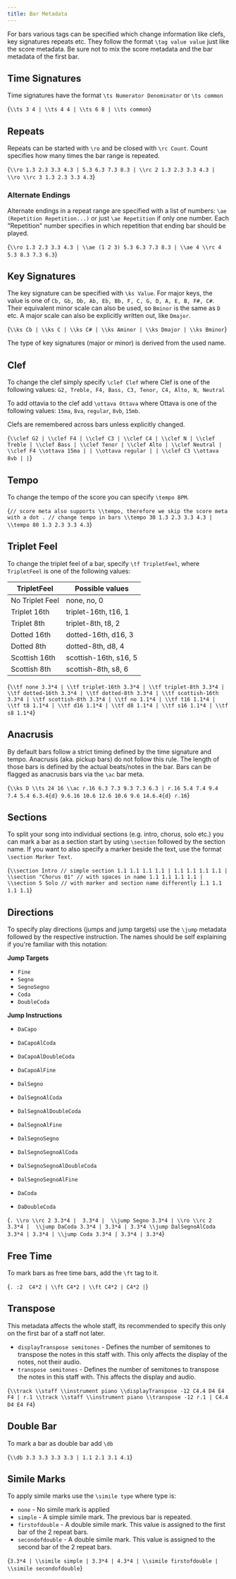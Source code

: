 ```yaml
---
title: Bar Metadata
---
```



For bars various tags can be specified which change information like
clefs, key signatures repeats etc. They follow the format
`\tag value value` just like the score metadata. Be sure not to
mix the score metadata and the bar metadata of the first bar.

## Time Signatures

Time signatures have the format `\ts Numerator Denominator` or `\ts common`

<AlphaTexSample>{`
\\ts 3 4 | \\ts 4 4 | \\ts 6 8 | \\ts common
`}</AlphaTexSample>


## Repeats

Repeats can be started with `\ro` and
be closed with `\rc Count`. Count specifies how many times
the bar range is repeated.

<AlphaTexSample>{`
\\ro 1.3 2.3 3.3 4.3 | 5.3 6.3 7.3 8.3 | \\rc 2 1.3 2.3 3.3 4.3 |
\\ro \\rc 3 1.3 2.3 3.3 4.3
`}</AlphaTexSample>

### Alternate Endings

Alternate endings in a repeat range are specified with a list of numbers:
`\ae (Repetition Repetition...)` or just `\ae Repetition` if only one number.
Each "Repetition" number specifies in which repetition that ending bar should be played.

<AlphaTexSample>{`
\\ro 1.3 2.3 3.3 4.3 | \\ae (1 2 3) 5.3 6.3 7.3 8.3 | \\ae 4 \\rc 4 5.3 8.3 7.3 6.3
`}</AlphaTexSample>

## Key Signatures

The key signature can be specified with `\ks Value`.
For major keys, the value is one of `Cb, Gb, Db, Ab, Eb, Bb, F, C, G, D, A, E, B, F#, C#`.
Their equivalent minor scale can also be used, so `Bminor` is the same as `D` etc.
A major scale can also be explicitly written out, like `Dmajor`.

<AlphaTexSample>{`
\\ks Cb | \\ks C | \\ks C# |
\\ks Aminor | \\ks Dmajor | \\ks Bminor
`}</AlphaTexSample>

The type of key signatures (major or minor) is derived from the used name.

## Clef

To change the clef simply specify `\clef Clef` where Clef is one of the following
values: `G2, Treble, F4, Bass, C3, Tenor, C4, Alto, N, Neutral`

To add ottavia to the clef add `\ottava Ottava` where Ottava is one of the following
values: `15ma`, `8va`, `regular`, `8vb`, `15mb`.

Clefs are remembered across bars unless explicitly changed.

<AlphaTexSample>{`
\\clef G2 | \\clef F4 | \\clef C3 | \\clef C4 | \\clef N |
\\clef Treble | \\clef Bass | \\clef Tenor | \\clef Alto | \\clef Neutral |
\\clef F4 \\ottava 15ma | | \\ottava regular | | \\clef C3 \\ottava 8vb | |
`}</AlphaTexSample>


## Tempo

To change the tempo of the score you can specify `\tempo BPM`.

<AlphaTexSample>{`
// score meta also supports \\tempo, therefore we skip the score meta with a dot
.
// change tempo in bars
\\tempo 30 1.3 2.3 3.3 4.3 |
\\tempo 80 1.3 2.3 3.3 4.3
`}</AlphaTexSample>

## Triplet Feel

To change the triplet feel of a bar, specify `\tf TripletFeel`, where `TripletFeel` is one of the following values:

| TripletFeel       | Possible values       |
|-------------------|-----------------------|
| No Triplet Feel   | none, no, 0           |
| Triplet 16th      | triplet-16th, t16, 1  |
| Triplet 8th       | triplet-8th, t8, 2    |
| Dotted 16th       | dotted-16th, d16, 3   |
| Dotted 8th        | dotted-8th, d8, 4     |
| Scottish 16th     | scottish-16th, s16, 5 |
| Scottish 8th      | scottish-8th, s8, 6   |

<AlphaTexSample>{`
\\tf none 3.3*4 |
\\tf triplet-16th 3.3*4 | \\tf triplet-8th 3.3*4 |
\\tf dotted-16th 3.3*4 | \\tf dotted-8th 3.3*4 |
\\tf scottish-16th 3.3*4 | \\tf scottish-8th 3.3*4 |
\\tf no 1.1*4 |
\\tf t16 1.1*4 | \\tf t8 1.1*4 |
\\tf d16 1.1*4 | \\tf d8 1.1*4 |
\\tf s16 1.1*4 | \\tf s8 1.1*4
`}</AlphaTexSample>

## Anacrusis

By default bars follow a strict timing defined by the time signature and tempo. Anacrusis (aka. pickup bars) do not follow this rule.
The length of those bars is defined by the actual beats/notes in the bar. Bars can be flagged as anacrusis bars via the `\ac` bar meta.

<AlphaTexSample>{`
\\ks D \\ts 24 16 \\ac r.16 6.3 7.3 9.3 7.3 6.3 | r.16 5.4 7.4 9.4 7.4 5.4 6.3.4{d} 9.6.16 10.6 12.6 10.6 9.6 14.6.4{d} r.16
`}</AlphaTexSample>

## Sections

To split your song into individual sections (e.g. intro, chorus, solo etc.)
you can mark a bar as a section start by using `\section` followed by the section name.
If you want to also specify a marker beside the text, use the format `\section Marker Text`.

<AlphaTexSample>{`
\\section Intro // simple section
1.1 1.1 1.1 1.1 | 1.1 1.1 1.1 1.1 |
\\section "Chorus 01" // with spaces in name
1.1 1.1 1.1 1.1 |
\\section S Solo // with marker and section name differently
1.1 1.1 1.1 1.1
`}</AlphaTexSample>

## Directions

To specify play directions (jumps and jump targets) use the `\jump` metadata followed by the respective instruction.
The names should be self explaining if you're familiar with this notation: 

**Jump Targets**

* `Fine`
* `Segno`
* `SegnoSegno`
* `Coda`
* `DoubleCoda`

**Jump Instructions**

* `DaCapo`
* `DaCapoAlCoda`
* `DaCapoAlDoubleCoda`
* `DaCapoAlFine`

* `DalSegno`
* `DalSegnoAlCoda`
* `DalSegnoAlDoubleCoda`
* `DalSegnoAlFine`

* `DalSegnoSegno`
* `DalSegnoSegnoAlCoda`
* `DalSegnoSegnoAlDoubleCoda`
* `DalSegnoSegnoAlFine`

* `DaCoda`
* `DaDoubleCoda`

<AlphaTexSample player="true">{`
.
\\ro \\rc 2 3.3*4 | 
3.3*4 | 
\\jump Segno 3.3*4 |
\\ro \\rc 2 3.3*4 | 
\\jump DaCoda 3.3*4 |
3.3*4 | 3.3*4
\\jump DalSegnoAlCoda 3.3*4 |
3.3*4 |
\\jump Coda 3.3*4 |
3.3*4 |
3.3*4
`}</AlphaTexSample>

## Free Time

To mark bars as free time bars, add the `\ft` tag to it. 

<AlphaTexSample player="true">{`
.
:2 
C4*2 |
\\ft C4*2 |
\\ft C4*2 |
C4*2 |
`}</AlphaTexSample>


## Transpose

This metadata affects the whole staff, its recommended to specify this only on the first bar of a staff not later.

* `displayTranspose semitones` - Defines the number of semitones to transpose the notes in this staff with. This only affects the display of the notes, not their audio.
* `transpose semitones` - Defines the number of semitones to transpose the notes in this staff with. This affects the display and audio.

<AlphaTexSample player="true" tracks="all">{`
\\track \\staff \\instrument piano
    \\displayTranspose -12
        C4.4 D4 E4 F4 | r.1
\\track \\staff \\instrument piano
    \\transpose -12
        r.1 | C4.4 D4 E4 F4
`}</AlphaTexSample>

## Double Bar

To mark a bar as double bar add `\db`

<AlphaTexSample>{`
\\db 3.3 3.3 3.3 3.3 | 1.1 2.1 3.1 4.1
`}</AlphaTexSample>

## Simile Marks

To apply simile marks use the `\simile type` where type is:

* `none` - No simile mark is applied
* `simple` -  A simple simile mark. The previous bar is repeated.
* `firstofdouble` - A double simile mark. This value is assigned to the first bar of the 2 repeat bars.
* `secondofdouble` - A double simile mark. This value is assigned to the second bar of the 2 repeat bars.

<AlphaTexSample player="true">{`
3.3*4 | \\simile simple | 3.3*4 | 4.3*4 | \\simile firstofdouble | \\simile secondofdouble
`}</AlphaTexSample>
